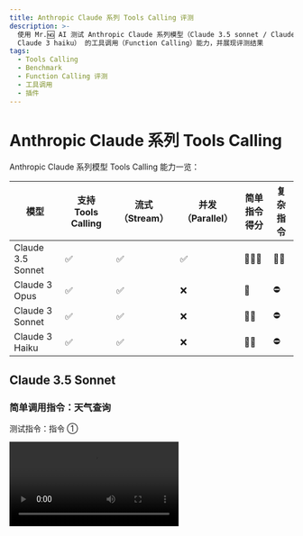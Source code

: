 ```yaml
---
title: Anthropic Claude 系列 Tools Calling 评测
description: >-
  使用 Mr.🆖 AI 测试 Anthropic Claude 系列模型（Claude 3.5 sonnet / Claude 3 Opus /
  Claude 3 haiku） 的工具调用（Function Calling）能力，并展现评测结果
tags:
  - Tools Calling
  - Benchmark
  - Function Calling 评测
  - 工具调用
  - 插件
---
```


# Anthropic Claude 系列 Tools Calling

Anthropic Claude 系列模型 Tools Calling 能力一览：

| 模型                | 支持 Tools Calling | 流式 （Stream） | 并发（Parallel） | 简单指令得分 | 复杂指令 |
| ----------------- | ---------------- | ----------- | ------------ | ------ | ---- |
| Claude 3.5 Sonnet | ✅                | ✅           | ✅            | 🌟🌟🌟 | 🌟🌟 |
| Claude 3 Opus     | ✅                | ✅           | ❌            | 🌟     | ⛔️   |
| Claude 3 Sonnet   | ✅                | ✅           | ❌            | 🌟🌟   | ⛔️   |
| Claude 3 Haiku    | ✅                | ✅           | ❌            | 🌟🌟   | ⛔️   |

## Claude 3.5 Sonnet

### 简单调用指令：天气查询

测试指令：指令 ①

<Video src="https://github.com/lobehub/lobe-chat/assets/28616219/42a6980c-ea2a-44fd-b61f-a7989827f5a5" />

<Image alt="Claude 3.5 Sonnet 简单指令的 Tools Calling" src="https://github.com/lobehub/lobe-chat/assets/28616219/71146b75-2c73-48c3-9688-1d8814d2a791" />

<details>
  <summary>Tools Calling 原始输出：</summary>

  ```yml
  ```
</details>

### 复杂调用指令：文生图

测试指令：指令 ②

<Video src="https://github.com/lobehub/lobe-chat/assets/28616219/a9a40899-d5f3-4ef2-aa08-922751b05ca6" />

从上述视频中可以看到：

1. Sonnet 3.5 支持流式 Tools Calling 和 Parallel Tools Calling；
2. 在流式 Tools Calling 时，表现出来的特征是在创建长句会等待住（详见 Tools Calling 原始输出 `[chunk 40]` 和 `[chunk 41]` 中间的耗时达到 6s）。所以相对来说会在 Tools Calling 的起始阶段有一个较长的等待时间。

<Image alt="Claude 3.5 Sonnet 复杂指令的 Tools Calling" src="https://github.com/lobehub/lobe-chat/assets/28616219/23e2d7e5-a6f3-4f4c-9c6a-5651f35a5910" />

<details>
  <summary>Tools Calling 原始输出：</summary>

  ```yml
  ```
</details>

## Claude 3 Opus

### 简单调用指令：天气查询

测试指令：指令 ①

<Video src="https://github.com/lobehub/lobe-chat/assets/28616219/0e120fa2-8410-4552-a947-5ab7a91d994d" />

从上述视频中看到：

1. Claude 3 Opus 在调用 Tools 的起点会输出一段 `<thinking>` 标签的内容，这段内容对于用户来说几乎没有什么帮助，反而带来了较多的 Token 消耗；
2. Opus 会触发两次 Tools Calling，说明它并不支持 Parallel Tools Calling；
3. 从 Tools Calling 的原始输出来看， Opus 也是支持流式 Tools Calling 的

<Image alt="Claude 3 Opus 简单指令的 Tools Calling" src="https://github.com/lobehub/lobe-chat/assets/28616219/fa2f89bc-b9d5-43e3-a15e-1e79174d002c" />

<details>
  <summary>Tools Calling 原始输出：</summary>
</details>

### 复杂调用指令：文生图

测试指令：指令 ②

<Video src="https://github.com/lobehub/lobe-chat/assets/28616219/b2dc8cd9-2582-43fe-9121-29c20a1cdc7b" />

从上述视频中看到：

1. 结合简单任务， Opus 的工具调用一定会输出 `<thinking>` 标签，这其实对体验影响非常大
2. Opus 输出的 prompts 字段是字符串，而不是数组，导致报错，无法正常调用插件。

<Image alt="Claude 3 Opus 复杂指令的 Tools Calling" src="https://github.com/lobehub/lobe-chat/assets/28616219/1eee785d-932f-4320-845e-eed0bee4b1ae" />

<details>
  <summary>Tools Calling 原始输出：</summary>
</details>

## Claude 3 Sonnet

### 简单调用指令：天气查询

测试指令：指令 ①

<Video src="https://github.com/lobehub/lobe-chat/assets/28616219/600becd5-7f12-4a9a-86c7-e5cca0db6b1b" />

从上述视频中可以看出，Claude 3 Sonnet 会调用两次 Tools Calling，说明它并不支持 Parallel Tools Calling。

<Image alt="Claude 3 Sonnet 简单指令的 Tools Calling" src="https://github.com/lobehub/lobe-chat/assets/28616219/e82f5c69-7607-488f-8c10-0482fb380c6c" />

<details>
  <summary>Tools Calling 原始输出：</summary>
</details>

### 复杂调用指令：文生图

测试指令：指令 ②

<Video src="https://github.com/lobehub/lobe-chat/assets/28616219/c150aa5f-36bc-40f2-a779-9c4fdcf2cd4c" />

从上述视频中可以看到， Sonnet 3 在复杂指令调用下就失败了。报错原因是 prompts 原本预期为一个数组，但是生成的却是一个字符串。

<Image alt="Claude 3.5 Sonnet 复杂指令的 Tools Calling" src="https://github.com/lobehub/lobe-chat/assets/28616219/b7d84e26-920d-4a82-8798-1b1060ebb341" />

<details>
  <summary>Tools Calling 原始输出：</summary>
</details>

## Claude 3 Haiku

<Video src="https://github.com/lobehub/lobe-chat/assets/28616219/02b3e872-735a-4928-8245-a90786acea8b" />

从上述视频中可以看出：

1. Claude 3 Haiku 会调用两次 Tools Calling，说明它也不支持 Parallel Tools Calling；
2. Haiku 并没有回答好的，也是直接调用的工具；

<Image alt="Claude 3 Haiku 简单指令的 Tools Calling" src="https://github.com/lobehub/lobe-chat/assets/28616219/9081b586-cf43-440f-8ef8-1de5d8658694" />

### 复杂调用指令：文生图

测试指令：指令 ②

<Video src="https://github.com/lobehub/lobe-chat/assets/28616219/d1e3f804-0b89-4b90-9d78-69aee0db1c4d" />

从上述视频中可以看到， Haiku 3 在复杂指令调用下也是失败的。报错原因同样是 prompts 生成了字符串而不是数组。

<Image alt="Claude 3 Haiku 复杂指令的 Tools Calling" src="https://github.com/lobehub/lobe-chat/assets/28616219/cde80220-4615-43bb-934f-35fe0de88754" />

<details>
  <summary>Tools Calling 原始输出：</summary>
</details>
